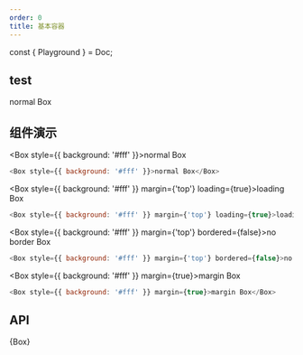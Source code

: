 ```yaml
---
order: 0
title: 基本容器
---
```


const { Playground } = Doc;


## test

<Playground> 
    <Box style={{ background: '#fff' }}>normal Box</Box>  
</Playground>

## 组件演示  


<Box style={{ background: '#fff' }}>normal Box</Box>  

```js
<Box style={{ background: '#fff' }}>normal Box</Box> 
```  

<Box style={{ background: '#fff' }} margin={'top'} loading={true}>loading Box</Box>  

```js
<Box style={{ background: '#fff' }} margin={'top'} loading={true}>loading Box</Box> 
```  

<Box style={{ background: '#fff' }} margin={'top'} bordered={false}>no border Box</Box>  

```js
<Box style={{ background: '#fff' }} margin={'top'} bordered={false}>no border Box</Box> 
```  

<Box style={{ background: '#fff' }} margin={true}>margin Box</Box>  

```js
<Box style={{ background: '#fff' }} margin={true}>margin Box</Box> 
```  

## API


<Doc>{Box}</Doc>
